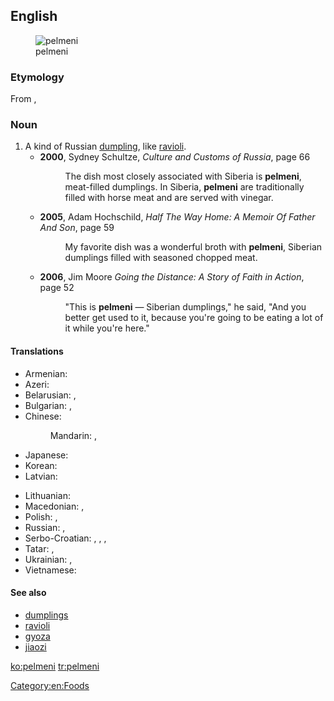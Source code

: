 ==English==
{{wikipedia}}
[[Image:Pelmeni.jpg|thumb|pelmeni]]

===Etymology===
From {{etyl|ru}} {{term|пельмени||tr=pel'méni|lang=ru|sc=Cyrl}}, {{singular}} {{term|пельмень||tr=pel'mén'|lang=ru|sc=Cyrl}}

===Noun===
{{en-noun|-}}

# A kind of Russian [[dumpling]], like [[ravioli]].
#* '''2000''', Sydney Schultze, ''Culture and Customs of Russia'', page 66
#*: The dish most closely associated with Siberia is '''pelmeni''', meat-filled dumplings. In Siberia, '''pelmeni''' are traditionally filled with horse meat and are served with vinegar.
#* '''2005''', Adam Hochschild, ''Half The Way Home: A Memoir Of Father And Son'', page 59
#*: My favorite dish was a wonderful broth with '''pelmeni''', Siberian dumplings filled with seasoned chopped meat.
#* '''2006''', Jim Moore ''Going the Distance: A Story of Faith in Action'', page 52
#*: "This is '''pelmeni''' — Siberian dumplings," he said, "And you better get used to it, because you're going to be eating a lot of it while you're here."

====Translations====
{{trans-top|Russian dumplings}}
* Armenian: {{t-|hy|պելմենի|tr=pelmeni}}
* Azeri: {{t-|az|düşbərə}}
* Belarusian: {{t-|be|пяльмень|m|tr=pjalʹménʹ}}, {{qualifier|usually plural}} {{t-|be|пяльмені|m|p|tr=pjalʹméni}}
* Bulgarian: {{t-|bg|пелмен|m|tr=pelmén}}, {{qualifier|usually plural}} {{t-|bg|пелмени|m|p|tr=pelméni}}
* Chinese:
*: Mandarin: {{t|cmn|俄式餃子|sc=Hani}}, {{t|cmn|俄式饺子|tr=É-shì jiǎozi|sc=Hani}}
* Japanese: {{t-|ja|ペリメニ|tr=perimeni}}
* Korean: {{t+|ko|펠메니|tr=pelmeni|sc=Hang}}
* Latvian: {{t-|lv|pelmeņi}}
{{trans-mid}}
* Lithuanian: {{t-|lt|koldūnai}}
* Macedonian: {{t-|mk|пелмен|m|tr=pelmén}}, {{qualifier|usually plural}} {{t-|mk|пелмени|m|p|tr=pelméni}}
* Polish: {{t-|pl|pielmeni|m|p}}, {{t-|pl|pierogi|m|p}}
* Russian: {{t+|ru|пельмень|m|tr=pelʹménʹ}}, {{qualifier|usually plural}} {{t-|ru|пельмени|m|p|tr=pelʹméni}}
* Serbo-Croatian: {{t-|sh|пелмен|m|sc=Cyrl}}, {{t-|sh|pelmen|m}}, {{qualifier|usually plural}} {{t-|sh|пелмени|m|p|sc=Cyrl}}, {{t-|sh|pelmeni|m|p}}
* Tatar: {{t+|tt|пилмән|tr=pilmän|sc=Cyrl}}, {{t-|tt|пилмәннәр|p|tr=pilmännär|sc=Cyrl}}
* Ukrainian: {{t-|uk|пельмень|m|tr=pelʹménʹ}}, {{qualifier|usually plural}} {{t-|uk|пельмені|m|p|tr=pelʹméni}}
* Vietnamese: {{t+|vi|mằn thắn}}
{{trans-bottom}}

====See also====
* [[dumplings]]
* [[ravioli]]
* [[gyoza]]
* [[jiaozi]]

[[Category:en:Foods]]

[[ko:pelmeni]]
[[tr:pelmeni]]